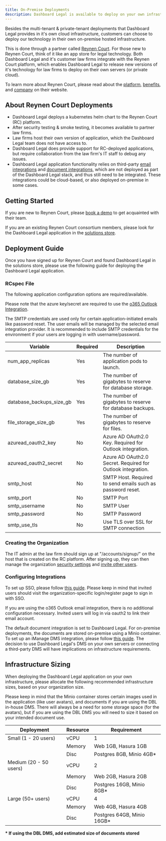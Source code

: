 ```yaml
---
title: On-Premise Deployments
description: Dashboard Legal is available to deploy on your own infrastructure via the Reynen Court Platform.
---
```


Besides the multi-tenant & private-tenant deployments that Dashboard Legal provides in it's own cloud infrastructure, customers can choose to deploy our technology in their own on-premise hosted infrastructure.

This is done through a partner called [Reynen Court](https://reynencourt.com). For those new to Reynen Court, think of it like an app store for legal technology. Both Dashboard Legal and it's customer law firms integrate with the Reynen Court platform, which enables Dashboard Legal to release new versions of it's technology for law firms to deploy on their own servers (or private cloud).

To learn more about Reynen Court, please read about the [platform](https://reynencourt.com/platform), [benefits](https://reynencourt.com/benefits), and [company](https://reynencourt.com/about) on their website.


## About Reynen Court Deployments
- Dashboard Legal deploys a kubernetes helm chart to the Reynen Court (RC) platform.
- After security testing & smoke testing, it becomes available to partner law firms.
- Law firms host their own version of application, which the Dashboard Legal team does not have access to.
- Dashboard Legal does provide support for RC-deployed applications, but require collaboration from the law firm's IT staff to debug any issues.
- Dashboard Legal application functionality relies on third-party [email integrations](../email/intro/#currently-supported-integrations) and [document integrations](../documents/intro/#currently-supported-integrations), which are not deployed as part of the Dashboard Legal stack, and thus still need to be integrated. These integrations could be cloud-based, or also deployed on-premise in some cases.


## Getting Started
If you are new to Reynen Court, please [book a demo](https://reynencourt.com/contact) to get acquainted with their team.

If you are an existing Reynen Court consortium members, please look for the Dashboard Legal application in the [solutions store](https://docs.rcplatform.io/docs/reynen-court-store).


## Deployment Guide

Once you have signed up for Reynen Court and found Dashboard Legal in the solutions store, please use the following guide for deploying the Dashboard Legal application.

### RCspec File
The following application configuration options are required/available.

Please note that the azure key/secret are required to use the [o365 Outlook Integration](../email/intro/#currently-supported-integrations).

The SMTP credentials are used only for certain application-initiated emails like password reset. The user emails will be managed by the selected email integration provider. It is recommended to include SMTP credentials for the environment if your users are logging in with username/password.

| Variable      | Required | Description |
| ------------- | -------- | ------------|
| num_app_replicas | Yes | The number of application pods to launch. |
| database_size_gb | Yes | The number of gigabytes to reserve for database storage. |
| database_backups_size_gb | Yes | The number of gigabytes to reserve for database backups. |
| file_storage_size_gb | Yes | The number of gigabytes to reserve for files. |
| azuread_oauth2_key | No | Azure AD OAuth2.0 Key. Required for Outlook integration. |
| azuread_oauth2_secret | No | Azure AD OAuth2.0 Secret. Required for Outlook integration. |
| smtp_host | No | SMTP Host. Required to send emails such as password reset. |
| smtp_port | No | SMTP Port |
| smtp_username | No | SMTP User |
| smtp_password | No | SMTP Password |
| smtp_use_tls | No | Use TLS over SSL for SMTP connection |


### Creating the Organization
The IT admin at the law firm should sign up at "/accounts/signup/" on the host that is created on the RC platform. After signing up, they can then manage the organization [security settings](./security-settings) and [invite other users](./managing-users).

### Configuring Integrations
To set up SSO, please follow [this guide](./security-settings/#single-sign-on). Please keep in mind that invited users should visit the organization-specific login/register page to sign in with SSO.

If you are using the o365 Outlook email integration, there is no additional configuration necessary. Invited users will log in via oauth2 to link their email account.

The default document integration is set to Dashboard Legal. For on-premise deployments, the documents are stored on-premise using a Minio container. To set up an iManage DMS integration, please follow [this guide](../documents/imanage). The decision to use Dashboard Legal's DMS on your own servers or connecting a third-party DMS will have implications on infrastructure requirements.


## Infrastructure Sizing 

When deploying the Dashboard Legal application on your own infrastructure, please allocate the following recommended infrastructure sizes, based on your organization size.

Please keep in mind that the Minio container stores certain images used in the application (like user avatars), and documents if you are using the DBL in-house DMS. There will always be a need for some storage space (for the avatars), but if you are using the DBL DMS you will need to size it based on your intended document use.


| Deployment    | Resource | Requirement |
| ----------    | -------- | ----------- |
| Small (1 - 20 users)       | vCPU   | 1                           |
|                            | Memory | Web 1GB, Hasura 1GB         |
|                            | Disc   | Postgres 8GB, Minio 4GB\*   |
| Medium (20 - 50 users)     | vCPU   | 2                           |
|                            | Memory | Web 2GB, Hasura 2GB         |
|                            | Disc   | Postgres 16GB, Minio 8GB\*  |
| Large (50+ users)          | vCPU   | 4                           |
|                            | Memory | Web 4GB, Hasura 4GB         |
|                            | Disc   | Postgres 64GB, Minio 16GB\* |


**\* If using the DBL DMS, add estimated size of documents stored**


